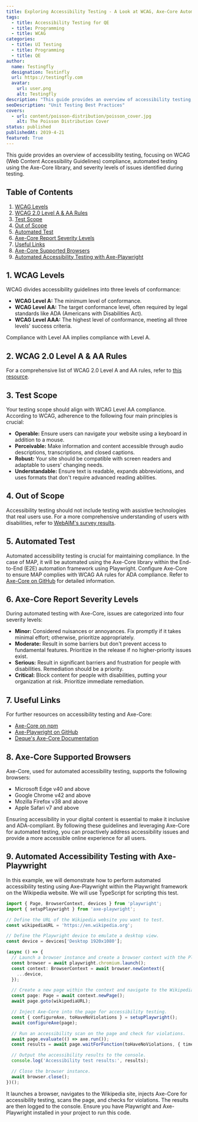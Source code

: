 ```yaml
---
title: Exploring Accessibility Testing - A Look at WCAG, Axe-Core Automation, and Issue Severity Levels
tags:
  - title: Accessibility Testing for QE
  - title: Programming
  - title: WCAG
categories:
  - title: UI Testing
  - title: Programming
  - title: QE
author:
  name: Testingfly
  designation: Testinfly
  url: https://testingfly.com
  avatar:
    url: user.png
    alt: Testingfly
description: "This guide provides an overview of accessibility testing, focusing on WCAG (Web Content Accessibility Guidelines) compliance, automated testing using the Axe-Core library, and severity levels of issues identified during testing."
seoDescription: "Unit Testing Best Practices"
covers:
  - url: content/poisson-distribution/poisson_cover.jpg
    alt: The Poisson Distribution Cover
status: published
publishedAt: 2019-4-21
featured: True
---
```


This guide provides an overview of accessibility testing, focusing on WCAG (Web Content Accessibility Guidelines) compliance, automated testing using the Axe-Core library, and severity levels of issues identified during testing.

## Table of Contents
1. [WCAG Levels](#wcag-levels)
2. [WCAG 2.0 Level A & AA Rules](#wcag-rules)
3. [Test Scope](#test-scope)
4. [Out of Scope](#out-of-scope)
5. [Automated Test](#automated-test)
6. [Axe-Core Report Severity Levels](#severity-levels)
7. [Useful Links](#useful-links)
8. [Axe-Core Supported Browsers](#supported-browsers)
9. [Automated Accessibility Testing with Axe-Playwright](#example)

## 1. WCAG Levels <a name="wcag-levels"></a>

WCAG divides accessibility guidelines into three levels of conformance:

- **WCAG Level A:** The minimum level of conformance.
- **WCAG Level AA:** The target conformance level, often required by legal standards like ADA (Americans with Disabilities Act).
- **WCAG Level AAA:** The highest level of conformance, meeting all three levels' success criteria.

Compliance with Level AA implies compliance with Level A.

## 2. WCAG 2.0 Level A & AA Rules <a name="wcag-rules"></a>

For a comprehensive list of WCAG 2.0 Level A and AA rules, refer to [this resource](https://github.com/dequelabs/axe-core/blob/develop/doc/rule-descriptions.md#wcag-20-level-a--aa-rules).

## 3. Test Scope <a name="test-scope"></a>

Your testing scope should align with WCAG Level AA compliance. According to WCAG, adherence to the following four main principles is crucial:

- **Operable:** Ensure users can navigate your website using a keyboard in addition to a mouse.
- **Perceivable:** Make information and content accessible through audio descriptions, transcriptions, and closed captions.
- **Robust:** Your site should be compatible with screen readers and adaptable to users' changing needs.
- **Understandable:** Ensure text is readable, expands abbreviations, and uses formats that don't require advanced reading abilities.

## 4. Out of Scope <a name="out-of-scope"></a>

Accessibility testing should not include testing with assistive technologies that real users use. For a more comprehensive understanding of users with disabilities, refer to [WebAIM's survey results](https://webaim.org/projects/screenreadersurvey7/).

## 5. Automated Test <a name="automated-test"></a>

Automated accessibility testing is crucial for maintaining compliance. In the case of MAP, it will be automated using the Axe-Core library within the End-to-End (E2E) automation framework using Playwright. Configure Axe-Core to ensure MAP complies with WCAG AA rules for ADA compliance. Refer to [Axe-Core on GitHub](https://github.com/dequelabs/axe-core) for detailed information.

## 6. Axe-Core Report Severity Levels <a name="severity-levels"></a>

During automated testing with Axe-Core, issues are categorized into four severity levels:

- **Minor:** Considered nuisances or annoyances. Fix promptly if it takes minimal effort; otherwise, prioritize appropriately.
- **Moderate:** Result in some barriers but don't prevent access to fundamental features. Prioritize in the release if no higher-priority issues exist.
- **Serious:** Result in significant barriers and frustration for people with disabilities. Remediation should be a priority.
- **Critical:** Block content for people with disabilities, putting your organization at risk. Prioritize immediate remediation.

## 7. Useful Links <a name="useful-links"></a>

For further resources on accessibility testing and Axe-Core:

- [Axe-Core on npm](https://www.npmjs.com/package/axe-core)
- [Axe-Playwright on GitHub](https://github.com/abhinaba-ghosh/axe-playwright)
- [Deque's Axe-Core Documentation](https://www.deque.com/axe/core-documentation/api-documentation/)

## 8. Axe-Core Supported Browsers <a name="supported-browsers"></a>

Axe-Core, used for automated accessibility testing, supports the following browsers:

- Microsoft Edge v40 and above
- Google Chrome v42 and above
- Mozilla Firefox v38 and above
- Apple Safari v7 and above

Ensuring accessibility in your digital content is essential to make it inclusive and ADA-compliant. By following these guidelines and leveraging Axe-Core for automated testing, you can proactively address accessibility issues and provide a more accessible online experience for all users.


## 9. Automated Accessibility Testing with Axe-Playwright <a name="example"></a>

In this example, we will demonstrate how to perform automated accessibility testing using Axe-Playwright within the Playwright framework on the Wikipedia website. We will use TypeScript for scripting this test.

```typescript
import { Page, BrowserContext, devices } from 'playwright';
import { setupPlaywright } from 'axe-playwright';

// Define the URL of the Wikipedia website you want to test.
const wikipediaURL = 'https://en.wikipedia.org';

// Define the Playwright device to emulate a desktop view.
const device = devices['Desktop 1920x1080'];

(async () => {
  // Launch a browser instance and create a browser context with the Playwright device configuration.
  const browser = await playwright.chromium.launch();
  const context: BrowserContext = await browser.newContext({
    ...device,
  });

  // Create a new page within the context and navigate to the Wikipedia website.
  const page: Page = await context.newPage();
  await page.goto(wikipediaURL);

  // Inject Axe-Core into the page for accessibility testing.
  const { configureAxe, toHaveNoViolations } = setupPlaywright();
  await configureAxe(page);

  // Run an accessibility scan on the page and check for violations.
  await page.evaluate(() => axe.run());
  const results = await page.waitForFunction(toHaveNoViolations, { timeout: 5000 });

  // Output the accessibility results to the console.
  console.log('Accessibility test results:', results);

  // Close the browser instance.
  await browser.close();
})();
```

It launches a browser, navigates to the Wikipedia site, injects Axe-Core for accessibility testing, scans the page, and checks for violations. The results are then logged to the console. Ensure you have Playwright and Axe-Playwright installed in your project to run this code.